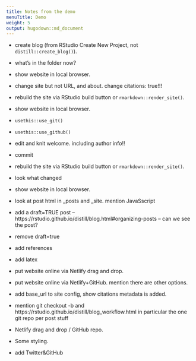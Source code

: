 ```yaml
---
title: Notes from the demo
menuTitle: Demo
weight: 5
output: hugodown::md_document
---
```




- create blog (from RStudio Create New Project, not `distill::create_blog()`).

- what's in the folder now?

- show website in local browser.

- change site but not URL, and about. change citations: true!!!

- rebuild the site via RStudio build button or `rmarkdown::render_site()`.

- show website in local browser.

- `usethis::use_git()`

- `usethis::use_github()`

- edit and knit welcome. including author info!!

- commit

- rebuild the site via RStudio build button or `rmarkdown::render_site()`.

- look what changed

- show website in local browser.

- look at post html in _posts and _site. mention JavaSscript

- add a draft=TRUE post -- https://rstudio.github.io/distill/blog.html#organizing-posts -- can we see the post?

- remove draft=true

- add references

- add latex

- put website online via Netlify drag and drop.

- put website online via Netlify+GitHub. mention there are other options.

- add base_url to site config, show citations metadata is added.

- mention git checkout -b and https://rstudio.github.io/distill/blog_workflow.html in particular the one git repo per post stuff

- Netlify drag and drop / GitHub repo.

- Some styling. 

- add Twitter&GitHub